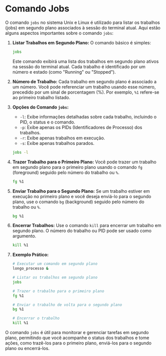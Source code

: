 # Comando Jobs

O comando `jobs` no sistema Unix e Linux é utilizado para listar os trabalhos (jobs) em segundo plano associados à sessão do terminal atual. Aqui estão alguns aspectos importantes sobre o comando `jobs`:

1. **Listar Trabalhos em Segundo Plano:**
   O comando básico é simples:
   ```bash
   jobs
   ```
   Este comando exibirá uma lista dos trabalhos em segundo plano ativos na sessão do terminal atual. Cada trabalho é identificado por um número e estado (como "Running" ou "Stopped").

2. **Número de Trabalho:**
   Cada trabalho em segundo plano é associado a um número. Você pode referenciar um trabalho usando esse número, precedido por um sinal de porcentagem (%). Por exemplo, `%1` refere-se ao primeiro trabalho listado.

3. **Opções do Comando `jobs`:**
   - `-l`: Exibe informações detalhadas sobre cada trabalho, incluindo o PID, o status e o comando.
   - `-p`: Exibe apenas os PIDs (Identificadores de Processo) dos trabalhos.
   - `-r`: Exibe apenas trabalhos em execução.
   - `-s`: Exibe apenas trabalhos parados.

   ```bash
   jobs -l
   ```

4. **Trazer Trabalho para o Primeiro Plano:**
   Você pode trazer um trabalho em segundo plano para o primeiro plano usando o comando `fg` (foreground) seguido pelo número do trabalho ou `%`.
   ```bash
   fg %1
   ```

5. **Enviar Trabalho para o Segundo Plano:**
   Se um trabalho estiver em execução no primeiro plano e você deseja enviá-lo para o segundo plano, use o comando `bg` (background) seguido pelo número do trabalho ou `%`.
   ```bash
   bg %1
   ```

6. **Encerrar Trabalhos:**
   Use o comando `kill` para encerrar um trabalho em segundo plano. O número do trabalho ou PID pode ser usado como argumento.
   ```bash
   kill %1
   ```

7. **Exemplo Prático:**
   ```bash
   # Executar um comando em segundo plano
   longo_processo &
   
   # Listar os trabalhos em segundo plano
   jobs
   
   # Trazer o trabalho para o primeiro plano
   fg %1
   
   # Enviar o trabalho de volta para o segundo plano
   bg %1
   
   # Encerrar o trabalho
   kill %1
   ```

O comando `jobs` é útil para monitorar e gerenciar tarefas em segundo plano, permitindo que você acompanhe o status dos trabalhos e tome ações, como trazê-los para o primeiro plano, enviá-los para o segundo plano ou encerrá-los.